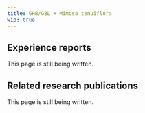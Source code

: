 ---
title: GHB/GBL + Mimosa tenuiflora
wip: true
---

## Experience reports

This page is still being written.

## Related research publications

This page is still being written.

